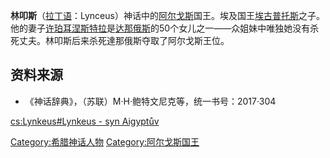 {{Otheruses}}
'''林叩斯'''（[[拉丁语|拉丁语]]：Lynceus）神话中的[[阿尔戈斯|阿尔戈斯]]国王。埃及国王[[埃古普托斯|埃古普托斯]]之子。他的妻子[[许珀耳涅斯特拉|许珀耳涅斯特拉]]是[[达那俄斯|达那俄斯]]的50个女儿之一——众姐妹中唯独她没有杀死丈夫。林叩斯后来杀死達那俄斯夺取了阿尔戈斯王位。

==资料来源==
*《神话辞典》，（苏联）M·H·鲍特文尼克等，统一书号：2017·304 


[[Category:希腊神话人物|Category:希腊神话人物]]
[[Category:阿尔戈斯国王|Category:阿尔戈斯国王]]

[[cs:Lynkeus#Lynkeus_-_syn_Aigyptův|cs:Lynkeus#Lynkeus - syn Aigyptův]]